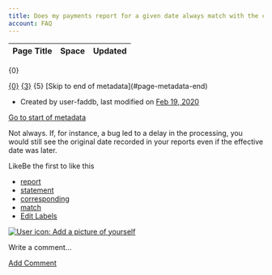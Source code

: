 ```yaml
---
title: Does my payments report for a given date always match with the corresponding statement?
account: FAQ 
---
```


<table class="aui"> <thead> <tr class="header"> <th class="search-result-title">Page Title</th> <th class="search-result-space">Space</th> <th class="search-result-date">Updated</th> </tr> </thead> </table> <p class="search-result-count">{0}</p> <tr class="search-result"> <td class="search-result-title"><a href="{1}" class="content-type-{2}"><span>{0}</span></a></td> <td class="search-result-space"><a class="space" href="/display/{4}/" title="{3}">{3}</a></td> <td class="search-result-date"><span class="date" title="{6}">{5}</span></td> </tr> [Skip to end of metadata](#page-metadata-end)

*   Created by user-faddb, last modified on [Feb 19, 2020](/pages/diffpagesbyversion.action?pageId=721071&selectedPageVersions=2&selectedPageVersions=3 "Show changes")

[Go to start of metadata](#page-metadata-start)

Not always. If, for instance, a bug led to a delay in the processing, you would still see the original date recorded in your reports even if the effective date was later.

LikeBe the first to like this

*   [report](/label/FAQ/report)
*   [statement](/label/FAQ/statement)
*   [corresponding](/label/FAQ/corresponding)
*   [match](/label/FAQ/match)
*   [Edit Labels](# "Edit Labels (Type 'l')")

[![User icon: Add a picture of yourself](/s/en_GB/7901/abf7b35644d5a5d1d7e4b0969a83e8eb2b569fb5/_/images/icons/profilepics/add_profile_pic.svg)](/users/profile/editmyprofilepicture.action)

Write a comment…

[Add Comment](/pages/viewpage.action?pageId=721071&showComments=true&showCommentArea=true#addcomment)
